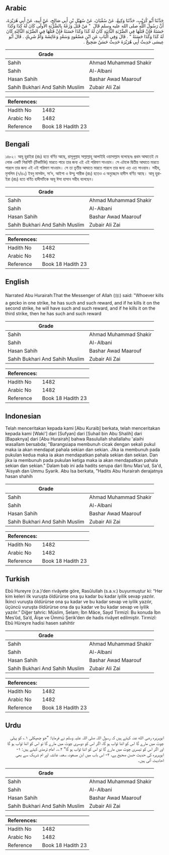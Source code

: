 ## Arabic


<div dir="rtl" lang="ar" style={{fontSize:'larger',backgroundColor:'#f8f9fa',padding:20}}>
حَدَّثَنَا أَبُو كُرَيْبٍ، حَدَّثَنَا وَكِيعٌ، عَنْ سُفْيَانَ، عَنْ سُهَيْلِ بْنِ أَبِي صَالِحٍ، عَنْ أَبِيهِ، عَنْ أَبِي هُرَيْرَةَ، أَنَّ رَسُولَ اللَّهِ صلى الله عليه وسلم قَالَ ‏ "‏ مَنْ قَتَلَ وَزَغَةً بِالضَّرْبَةِ الأُولَى كَانَ لَهُ كَذَا وَكَذَا حَسَنَةً فَإِنْ قَتَلَهَا فِي الضَّرْبَةِ الثَّانِيَةِ كَانَ لَهُ كَذَا وَكَذَا حَسَنَةً فَإِنْ قَتَلَهَا فِي الضَّرْبَةِ الثَّالِثَةِ كَانَ لَهُ كَذَا وَكَذَا حَسَنَةً ‏"‏ ‏.‏ قَالَ وَفِي الْبَابِ عَنِ ابْنِ مَسْعُودٍ وَسَعْدٍ وَعَائِشَةَ وَأُمِّ شَرِيكٍ ‏.‏ قَالَ أَبُو عِيسَى حَدِيثُ أَبِي هُرَيْرَةَ حَدِيثٌ حَسَنٌ صَحِيحٌ ‏.‏
</div>
<div style={{backgroundColor:'#f8f9fa',padding:20, marginBottom: 10}}><table> <thead> <tr> <th>Grade</th> <th></th> </tr> </thead> <tbody> <tr><td>Sahih</td><td>Ahmad Muhammad Shakir</td></tr><tr><td>Sahih</td><td>Al-Albani</td></tr><tr><td>Hasan Sahih</td><td>Bashar Awad Maarouf</td></tr><tr><td>Sahih Bukhari And Sahih Muslim</td><td>Zubair Ali Zai</td></tr></tbody></table><table> <thead> <tr> <th>References:</th> <th></th> </tr> </thead> <tbody><tr><td>Hadith No</td><td>1482</td></tr><tr><td>Arabic No</td><td>1482</td></tr><tr><td>Reference</td><td>Book 18 Hadith 23</td></tr></tbody></table></div>

## Bengali


<div dir="ltr" lang="bn" style={{fontSize:'larger',backgroundColor:'#f8f9fa',padding:20}}>
১৪৮২। আবূ হুরাইরা (রাঃ) হতে বর্ণিত আছে, রাসূলুল্লাহ সাল্লাল্লাহু আলাইহি ওয়াসাল্লাম বলেছেনঃ প্রথম আঘাতেই যে লোক একটি গিরগিটি (টিকটিকি) মারতে পারে তার জন্য এই এই পরিমাণ সাওয়াব। সে এটাকে দ্বিতীয় আঘাতে মারতে পারলে তার জন্য এই এই পরিমাণ সাওয়াব। সে তা তৃতীয় আঘাতে মারতে পারলে তার জন্য এত এত সাওয়াব। সহীহ, মুসলিম (৭/৪২) ইবনু মাসউদ, সা’দ, আইশা ও উম্মু শারীক (রাঃ) হতেও এ অনুচ্ছেদে হাদীস বর্ণিত আছে। আবূ হুরাইরা (রাঃ) হতে বর্ণিত হাদীসটিকে আবূ ঈসা হাসান সহীহ বলেছেন।
</div>
<div style={{backgroundColor:'#f8f9fa',padding:20, marginBottom: 10}}><table> <thead> <tr> <th>Grade</th> <th></th> </tr> </thead> <tbody> <tr><td>Sahih</td><td>Ahmad Muhammad Shakir</td></tr><tr><td>Sahih</td><td>Al-Albani</td></tr><tr><td>Hasan Sahih</td><td>Bashar Awad Maarouf</td></tr><tr><td>Sahih Bukhari And Sahih Muslim</td><td>Zubair Ali Zai</td></tr></tbody></table><table> <thead> <tr> <th>References:</th> <th></th> </tr> </thead> <tbody><tr><td>Hadith No</td><td>1482</td></tr><tr><td>Arabic No</td><td>1482</td></tr><tr><td>Reference</td><td>Book 18 Hadith 23</td></tr></tbody></table></div>

## English


<div dir="ltr" lang="en" style={{fontSize:'larger',backgroundColor:'#f8f9fa',padding:20}}>
Narrated Abu Hurairah:That the Messenger of Allah (ﷺ) said: "Whoever kills a gecko in one strike, he has such and such reward, and if he kills it on the second strike, he will have such and such reward, and if he kills it on the third strike, then he has such and such reward
</div>
<div style={{backgroundColor:'#f8f9fa',padding:20, marginBottom: 10}}><table> <thead> <tr> <th>Grade</th> <th></th> </tr> </thead> <tbody> <tr><td>Sahih</td><td>Ahmad Muhammad Shakir</td></tr><tr><td>Sahih</td><td>Al-Albani</td></tr><tr><td>Hasan Sahih</td><td>Bashar Awad Maarouf</td></tr><tr><td>Sahih Bukhari And Sahih Muslim</td><td>Zubair Ali Zai</td></tr></tbody></table><table> <thead> <tr> <th>References:</th> <th></th> </tr> </thead> <tbody><tr><td>Hadith No</td><td>1482</td></tr><tr><td>Arabic No</td><td>1482</td></tr><tr><td>Reference</td><td>Book 18 Hadith 23</td></tr></tbody></table></div>

## Indonesian


<div dir="ltr" lang="id" style={{fontSize:'larger',backgroundColor:'#f8f9fa',padding:20}}>
Telah menceritakan kepada kami [Abu Kuraib] berkata, telah menceritakan kepada kami [Waki'] dari [Sufyan] dari [Suhail bin Abu Shalih] dari [Bapaknya] dari [Abu Hurairah] bahwa Rasulullah shallallahu 'alaihi wasallam bersabda; "Barangsiapa membunuh cicak dengan sekali pukul maka ia akan mendapat pahala sekian dan sekian. Jika ia membunuh pada pukulan kedua maka ia akan mendapatkan pahala sekian dan sekian. Dan jika ia membunuh pada pukulan ketiga maka ia akan mendapatkan pahala sekian dan sekian." Dalam bab ini ada hadits serupa dari Ibnu Mas'ud, Sa'd, 'Aisyah dan Ummu Syarik. Abu Isa berkata, "Hadits Abu Hurairah derajatnya hasan shahih
</div>
<div style={{backgroundColor:'#f8f9fa',padding:20, marginBottom: 10}}><table> <thead> <tr> <th>Grade</th> <th></th> </tr> </thead> <tbody> <tr><td>Sahih</td><td>Ahmad Muhammad Shakir</td></tr><tr><td>Sahih</td><td>Al-Albani</td></tr><tr><td>Hasan Sahih</td><td>Bashar Awad Maarouf</td></tr><tr><td>Sahih Bukhari And Sahih Muslim</td><td>Zubair Ali Zai</td></tr></tbody></table><table> <thead> <tr> <th>References:</th> <th></th> </tr> </thead> <tbody><tr><td>Hadith No</td><td>1482</td></tr><tr><td>Arabic No</td><td>1482</td></tr><tr><td>Reference</td><td>Book 18 Hadith 23</td></tr></tbody></table></div>

## Turkish


<div dir="ltr" lang="tr" style={{fontSize:'larger',backgroundColor:'#f8f9fa',padding:20}}>
Ebû Hureyre (r.a.)’den rivâyete göre, Rasûlullah (s.a.v.) buyurmuştur ki: “Her kim keleri ilk vuruşta öldürürse ona şu kadar bu kadar iyilik sevap yazılır. İkinci vuruşta öldürürse ona şu kadar ve bu kadar sevap ve iyilik yazılır, üçüncü vuruşta öldürürse ona da şu kadar ve bu kadar sevap ve iyilik yazılır.” Diğer tahric: Müslim, Selam; İbn Mâce, Sayd Tirmizî: Bu konuda İbn Mes’ûd, Sa’d, Âişe ve Ümmü Şerik’den de hadis rivâyet edilmiştir. Tirmizî: Ebû Hüreyre hadisi hasen sahihtir
</div>
<div style={{backgroundColor:'#f8f9fa',padding:20, marginBottom: 10}}><table> <thead> <tr> <th>Grade</th> <th></th> </tr> </thead> <tbody> <tr><td>Sahih</td><td>Ahmad Muhammad Shakir</td></tr><tr><td>Sahih</td><td>Al-Albani</td></tr><tr><td>Hasan Sahih</td><td>Bashar Awad Maarouf</td></tr><tr><td>Sahih Bukhari And Sahih Muslim</td><td>Zubair Ali Zai</td></tr></tbody></table><table> <thead> <tr> <th>References:</th> <th></th> </tr> </thead> <tbody><tr><td>Hadith No</td><td>1482</td></tr><tr><td>Arabic No</td><td>1482</td></tr><tr><td>Reference</td><td>Book 18 Hadith 23</td></tr></tbody></table></div>

## Urdu


<div dir="rtl" lang="ur" style={{fontSize:'larger',backgroundColor:'#f8f9fa',padding:20}}>
ابوہریرہ رضی الله عنہ کہتے ہیں کہ رسول اللہ صلی اللہ علیہ وسلم نے فرمایا: ”جو چھپکلی ۱؎ کو پہلی چوٹ میں مارے گا اس کو اتنا ثواب ہو گا، اگر اس کو دوسری چوٹ میں مارے گا تو اس کو اتنا ثواب ہو گا اور اگر اس کو تیسری چوٹ میں مارے گا تو اس کو اتنا ثواب ہو گا“ ۲؎۔ امام ترمذی کہتے ہیں: ۱- ابوہریرہ کی حدیث حسن صحیح ہے، ۲- اس باب میں ابن مسعود، سعد، عائشہ اور ام شریک سے بھی احادیث آئی ہیں۔
</div>
<div style={{backgroundColor:'#f8f9fa',padding:20, marginBottom: 10}}><table> <thead> <tr> <th>Grade</th> <th></th> </tr> </thead> <tbody> <tr><td>Sahih</td><td>Ahmad Muhammad Shakir</td></tr><tr><td>Sahih</td><td>Al-Albani</td></tr><tr><td>Hasan Sahih</td><td>Bashar Awad Maarouf</td></tr><tr><td>Sahih Bukhari And Sahih Muslim</td><td>Zubair Ali Zai</td></tr></tbody></table><table> <thead> <tr> <th>References:</th> <th></th> </tr> </thead> <tbody><tr><td>Hadith No</td><td>1482</td></tr><tr><td>Arabic No</td><td>1482</td></tr><tr><td>Reference</td><td>Book 18 Hadith 23</td></tr></tbody></table></div>